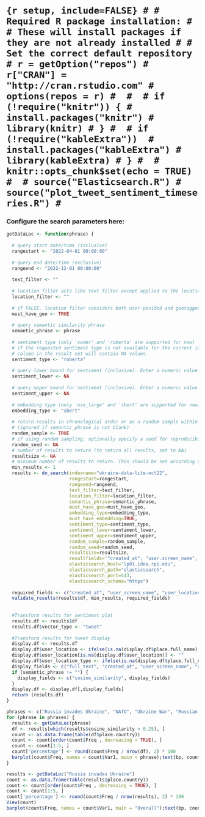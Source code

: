 # ```{r setup, include=FALSE}
# # Required R package installation:
# # These will install packages if they are not already installed
# # Set the correct default repository
# r = getOption("repos")
# r["CRAN"] = "http://cran.rstudio.com"
# options(repos = r)
# 
# 
# if (!require("knitr")) {
#   install.packages("knitr")
#   library(knitr)
# }
# 
# if (!require("kableExtra")) 
#   install.packages("kableExtra")
#   library(kableExtra)
# }
# 
# knitr::opts_chunk$set(echo = TRUE)
# 
# source("Elasticsearch.R")
# source("plot_tweet_sentiment_timeseries.R")
# ```

### Configure the search parameters here:

```r
getDataLoc <- function(phrase) {
    
  # query start date/time (inclusive)
  rangestart <- "2022-04-01 00:00:00"
  
  # query end date/time (exclusive)
  rangeend <- "2022-12-01 00:00:00"
  
  text_filter <- ""
  
  # location filter acts like text filter except applied to the location of the tweet instead of its text body.
  location_filter <- ""
  
  # if FALSE, location filter considers both user-povided and geotagged locations. If TRUE, only geotagged locations are considered.
  must_have_geo <- TRUE
  
  # query semantic similarity phrase
  semantic_phrase <- phrase
  
  # sentiment type (only 'vader' and 'roberta' are supported for now)
  # if the requested sentiment type is not available for the current index or sample, the sentiment
  # column in the result set will contain NA values.
  sentiment_type <- "roberta"
  
  # query lower bound for sentiment (inclusive). Enter a numeric value or for no lower bound set to NA.
  sentiment_lower <- NA
  
  # query upper bound for sentiment (inclusive). Enter a numeric value or for no upper bound set to NA.
  sentiment_upper <- NA
  
  # embedding type (only 'use_large' and 'sbert' are supported for now)
  embedding_type <- "sbert"
  
  # return results in chronological order or as a random sample within the range
  # (ignored if semantic_phrase is not blank)
  random_sample <- TRUE
  # if using random sampling, optionally specify a seed for reproducibility. For no seed, set to NA.
  random_seed <- NA
  # number of results to return (to return all results, set to NA)
  resultsize <- NA
  # minimum number of results to return. This should be set according to the needs of the analysis (i.e. enough samples for statistical significance)
  min_results <- 1
  results <- do_search(indexname="ukraine-data-lite-oct22",
                       rangestart=rangestart,
                       rangeend=rangeend,
                       text_filter=text_filter,
                       location_filter=location_filter,
                       semantic_phrase=semantic_phrase,
                       must_have_geo=must_have_geo,
                       embedding_type=embedding_type,
                       must_have_embedding=TRUE,
                       sentiment_type=sentiment_type,
                       sentiment_lower=sentiment_lower,
                       sentiment_upper=sentiment_upper,
                       random_sample=random_sample,
                       random_seed=random_seed,
                       resultsize=resultsize,
                       resultfields='"created_at", "user.screen_name", "user.location", "place.full_name", "place.country", "text", "full_text", "extended_tweet.full_text"',
                       elasticsearch_host="lp01.idea.rpi.edu",
                       elasticsearch_path="elasticsearch",
                       elasticsearch_port=443,
                       elasticsearch_schema="https")
  
  required_fields <- c("created_at", "user_screen_name", "user_location", "place.full_name", "place.country", "full_text", "sentiment")
  validate_results(results$df, min_results, required_fields)
  
  
  #Transform results for sentiment plot
  results.df <- results$df
  results.df$vector_type <- "tweet"
  
  #Transform results for tweet display
  display.df <- results.df
  display.df$user_location <- ifelse(is.na(display.df$place.full_name), display.df$user_location, paste(display.df$place.full_name, display.df$place.country, sep=", "))
  display.df$user_location[is.na(display.df$user_location)] <- ""
  display.df$user_location_type <- ifelse(is.na(display.df$place.full_name), "User", "Place")
  display_fields <- c("full_text", "created_at", "user_screen_name", "user_location", "user_location_type", "sentiment")
  if (semantic_phrase != "") {
    display_fields <- c("cosine_similarity", display_fields)
  }
  display.df <- display.df[,display_fields]
  return (results.df)
}

```




```r
phrases <- c("Russia invades Ukraine", "NATO", "Ukraine War", "Russian War", "Attack on Ukraine")
for (phrase in phrases) {
  results <- getDataLoc(phrase)
  df <- results[which(results$cosine_similarity > 0.25), ]
  count <- as.data.frame(table(df$place.country))
  count <- count[order(count$Freq , decreasing = TRUE), ]
  count <- count[1:5, ]
  count['percentage'] <- round(count$Freq / nrow(df), 2) * 100
  barplot(count$Freq, names = count$Var1, main = phrase);text(bp, count$Freq - 100, labels = count$percentage)
}

results <- getDataLoc("Russia invades Ukraine")
count <- as.data.frame(table(results$place.country))
count <- count[order(count$Freq , decreasing = TRUE), ]
count <- count[1:5, ]
count['percentage'] <- round(count$Freq / nrow(results), 2) * 100
View(count)
barplot(count$Freq, names = count$Var1, main = "Overall");text(bp, count$Freq - 100, labels = count$percentage)

```


